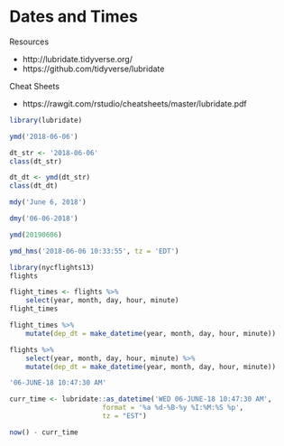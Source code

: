 # Dates and Times

Resources

- http://lubridate.tidyverse.org/
- https://github.com/tidyverse/lubridate

Cheat Sheets

- https://rawgit.com/rstudio/cheatsheets/master/lubridate.pdf


```r
library(lubridate)
```

```r
ymd('2018-06-06')
```

```r
dt_str <- '2018-06-06'
class(dt_str)
```

```r
dt_dt <- ymd(dt_str)
class(dt_dt)
```

```r
mdy('June 6, 2018')
```

```r
dmy('06-06-2018')
```

```r
ymd(20190606)
```

```r
ymd_hms('2018-06-06 10:33:55', tz = 'EDT')
```

```r
library(nycflights13)
flights
```

```r
flight_times <- flights %>%
    select(year, month, day, hour, minute)
flight_times
```

```r
flight_times %>%
    mutate(dep_dt = make_datetime(year, month, day, hour, minute))
```

```r
flights %>%
    select(year, month, day, hour, minute) %>%
    mutate(dep_dt = make_datetime(year, month, day, hour, minute))
```

```r
'06-JUNE-18 10:47:30 AM'
```

```r
curr_time <- lubridate::as_datetime('WED 06-JUNE-18 10:47:30 AM',
                       format = '%a %d-%B-%y %I:%M:%S %p',
                       tz = "EST")
```

```r
now() - curr_time
```

